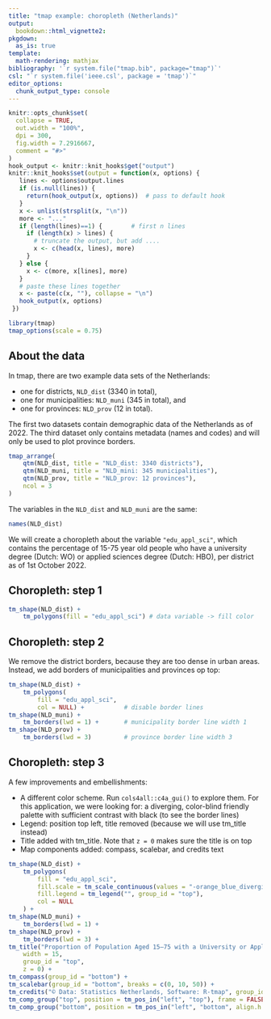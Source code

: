 ```yaml
---
title: "tmap example: choropleth (Netherlands)"
output: 
  bookdown::html_vignette2:
pkgdown:
  as_is: true
template:
  math-rendering: mathjax
bibliography: '`r system.file("tmap.bib", package="tmap")`'
csl: "`r system.file('ieee.csl', package = 'tmap')`"
editor_options: 
  chunk_output_type: console
---
```


```r
knitr::opts_chunk$set(
  collapse = TRUE,
  out.width = "100%",
  dpi = 300,
  fig.width = 7.2916667,
  comment = "#>"
)
hook_output <- knitr::knit_hooks$get("output")
knitr::knit_hooks$set(output = function(x, options) {
   lines <- options$output.lines
   if (is.null(lines)) {
     return(hook_output(x, options))  # pass to default hook
   }
   x <- unlist(strsplit(x, "\n"))
   more <- "..."
   if (length(lines)==1) {        # first n lines
     if (length(x) > lines) {
       # truncate the output, but add ....
       x <- c(head(x, lines), more)
     }
   } else {
     x <- c(more, x[lines], more)
   }
   # paste these lines together
   x <- paste(c(x, ""), collapse = "\n")
   hook_output(x, options)
 })

```

```r
library(tmap)
tmap_options(scale = 0.75)
```


## About the data

In tmap, there are two example data sets of the Netherlands:

* one for districts, `NLD_dist` (3340 in total),
* one for municipalities: `NLD_muni` (345 in total), and 
* one for provinces: `NLD_prov` (12 in total).

The first two datasets contain demographic data of the Netherlands as of 2022. The third dataset only contains metadata (names and codes) and will only be used to plot province borders. 

```r
tmap_arrange(
	qtm(NLD_dist, title = "NLD_dist: 3340 districts"),
	qtm(NLD_muni, title = "NLD_mini: 345 municipalities"),
	qtm(NLD_prov, title = "NLD_prov: 12 provinces"),
	ncol = 3
)
```


The variables in the `NLD_dist` and `NLD_muni` are the same:

```r
names(NLD_dist)
```

We will create a choropleth about the variable `"edu_appl_sci"`, which contains the percentage of 15-75 year old people who have a university degree (Dutch: WO) or applied sciences degree (Dutch: HBO), per district as of 1st October 2022.

## Choropleth: step 1

```r
tm_shape(NLD_dist) +
    tm_polygons(fill = "edu_appl_sci") # data variable -> fill color
```

## Choropleth: step 2

We remove the district borders, because they are too dense in urban areas. Instead, we add borders of municipalities and provinces op top:

```r
tm_shape(NLD_dist) +
    tm_polygons(
        fill = "edu_appl_sci",
        col = NULL) +           # disable border lines
tm_shape(NLD_muni) +
	tm_borders(lwd = 1) +       # municipality border line width 1
tm_shape(NLD_prov) +
	tm_borders(lwd = 3)         # province border line width 3
```

## Choropleth: step 3

A few improvements and embellishments:

* A different color scheme. Run `cols4all::c4a_gui()` to explore them. For this application, we were looking for: a diverging, color-blind friendly palette with sufficient contrast with black (to see the border lines)
* Legend: position top left, title removed (because we will use tm_title instead)
* Title added with tm_title. Note that `z = 0` makes sure the title is on top
* Map components added: compass, scalebar, and credits text

```r
tm_shape(NLD_dist) +
    tm_polygons(
        fill = "edu_appl_sci",
        fill.scale = tm_scale_continuous(values = "-orange_blue_diverging"),
        fill.legend = tm_legend("", group_id = "top"),
        col = NULL
    ) + 
tm_shape(NLD_muni) +
	tm_borders(lwd = 1) +
tm_shape(NLD_prov) +
	tm_borders(lwd = 3) + 
tm_title("Proportion of Population Aged 15–75 with a University or Applied Sciences Degree by District (as of October 1, 2022)", 
    width = 15, 
    group_id = "top",
    z = 0) +
tm_compass(group_id = "bottom") +
tm_scalebar(group_id = "bottom", breaks = c(0, 10, 50)) +
tm_credits("© Data: Statistics Netherlands, Software: R-tmap", group_id = "bottom") +
tm_comp_group("top", position = tm_pos_in("left", "top"), frame = FALSE, bg = FALSE) +
tm_comp_group("bottom", position = tm_pos_in("left", "bottom", align.h = "left"))
```
